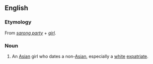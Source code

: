 ==English==

===Etymology===
From ''[[sarong party]]'' + ''[[girl]]''.

===Noun===
{{en-noun}}

# {{lb|en|Singapore|derogatory}} An [[Asian]] girl who dates a non-[[Asian]], especially a [[white]] [[expatriate]].
